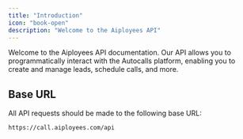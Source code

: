 ```yaml
---
title: "Introduction"
icon: "book-open"
description: "Welcome to the Aiployees API"
---
```


Welcome to the Aiployees API documentation. Our API allows you to programmatically interact with the Autocalls platform, enabling you to create and manage leads, schedule calls, and more.

## Base URL

All API requests should be made to the following base URL:

```
https://call.aiployees.com/api
```
